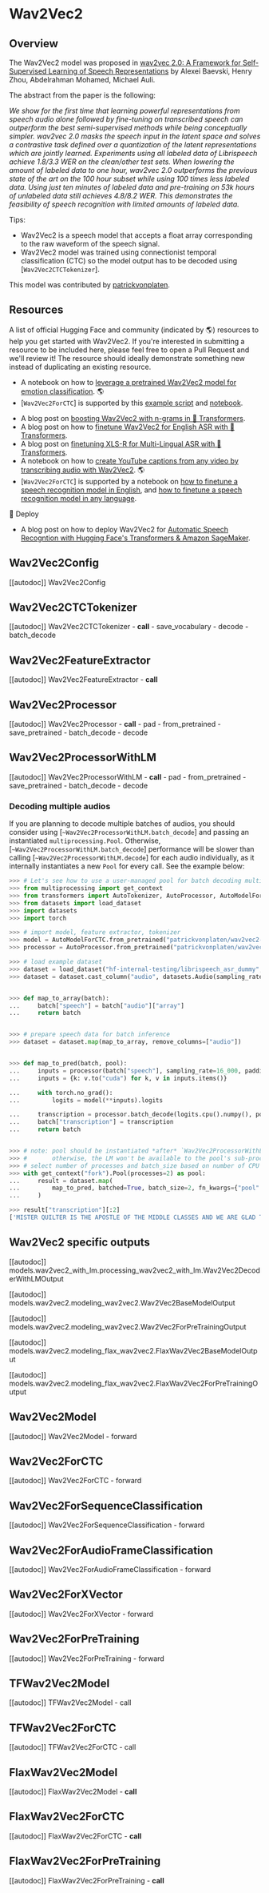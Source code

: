 <!--Copyright 2021 The HuggingFace Team. All rights reserved.

Licensed under the Apache License, Version 2.0 (the "License"); you may not use this file except in compliance with
the License. You may obtain a copy of the License at

http://www.apache.org/licenses/LICENSE-2.0

Unless required by applicable law or agreed to in writing, software distributed under the License is distributed on
an "AS IS" BASIS, WITHOUT WARRANTIES OR CONDITIONS OF ANY KIND, either express or implied. See the License for the
specific language governing permissions and limitations under the License.
-->

# Wav2Vec2

## Overview

The Wav2Vec2 model was proposed in [wav2vec 2.0: A Framework for Self-Supervised Learning of Speech Representations](https://arxiv.org/abs/2006.11477) by Alexei Baevski, Henry Zhou, Abdelrahman Mohamed, Michael Auli.

The abstract from the paper is the following:

*We show for the first time that learning powerful representations from speech audio alone followed by fine-tuning on
transcribed speech can outperform the best semi-supervised methods while being conceptually simpler. wav2vec 2.0 masks
the speech input in the latent space and solves a contrastive task defined over a quantization of the latent
representations which are jointly learned. Experiments using all labeled data of Librispeech achieve 1.8/3.3 WER on the
clean/other test sets. When lowering the amount of labeled data to one hour, wav2vec 2.0 outperforms the previous state
of the art on the 100 hour subset while using 100 times less labeled data. Using just ten minutes of labeled data and
pre-training on 53k hours of unlabeled data still achieves 4.8/8.2 WER. This demonstrates the feasibility of speech
recognition with limited amounts of labeled data.*

Tips:

- Wav2Vec2 is a speech model that accepts a float array corresponding to the raw waveform of the speech signal.
- Wav2Vec2 model was trained using connectionist temporal classification (CTC) so the model output has to be decoded
  using [`Wav2Vec2CTCTokenizer`].

This model was contributed by [patrickvonplaten](https://huggingface.co/patrickvonplaten).

## Resources

A list of official Hugging Face and community (indicated by 🌎) resources to help you get started with Wav2Vec2. If you're interested in submitting a resource to be included here, please feel free to open a Pull Request and we'll review it! The resource should ideally demonstrate something new instead of duplicating an existing resource.

<PipelineTag pipeline="audio-classification"/>

- A notebook on how to [leverage a pretrained Wav2Vec2 model for emotion classification](https://colab.research.google.com/github/m3hrdadfi/soxan/blob/main/notebooks/Emotion_recognition_in_Greek_speech_using_Wav2Vec2.ipynb). 🌎
- [`Wav2Vec2ForCTC`] is supported by this [example script](https://github.com/huggingface/transformers/tree/main/examples/pytorch/audio-classification) and [notebook](https://colab.research.google.com/github/huggingface/notebooks/blob/main/examples/audio_classification.ipynb).

<PipelineTag pipeline="automatic-speech-recognition"/>

- A blog post on [boosting Wav2Vec2 with n-grams in 🤗 Transformers](https://huggingface.co/blog/wav2vec2-with-ngram).
- A blog post on how to [finetune Wav2Vec2 for English ASR with 🤗 Transformers](https://huggingface.co/blog/fine-tune-wav2vec2-english).
- A blog post on [finetuning XLS-R for Multi-Lingual ASR with 🤗 Transformers](https://huggingface.co/blog/fine-tune-xlsr-wav2vec2).
- A notebook on how to [create YouTube captions from any video by transcribing audio with Wav2Vec2](https://colab.research.google.com/github/Muennighoff/ytclipcc/blob/main/wav2vec_youtube_captions.ipynb). 🌎
- [`Wav2Vec2ForCTC`] is supported by a notebook on [how to finetune a speech recognition model in English](https://colab.research.google.com/github/huggingface/notebooks/blob/main/examples/speech_recognition.ipynb), and [how to finetune a speech recognition model in any language](https://colab.research.google.com/github/huggingface/notebooks/blob/main/examples/multi_lingual_speech_recognition.ipynb).

🚀 Deploy

- A blog post on how to deploy Wav2Vec2 for [Automatic Speech Recogntion with Hugging Face's Transformers & Amazon SageMaker](https://www.philschmid.de/automatic-speech-recognition-sagemaker).

## Wav2Vec2Config

[[autodoc]] Wav2Vec2Config

## Wav2Vec2CTCTokenizer

[[autodoc]] Wav2Vec2CTCTokenizer
    - __call__
    - save_vocabulary
    - decode
    - batch_decode

## Wav2Vec2FeatureExtractor

[[autodoc]] Wav2Vec2FeatureExtractor
    - __call__

## Wav2Vec2Processor

[[autodoc]] Wav2Vec2Processor
    - __call__
    - pad
    - from_pretrained
    - save_pretrained
    - batch_decode
    - decode

## Wav2Vec2ProcessorWithLM

[[autodoc]] Wav2Vec2ProcessorWithLM
    - __call__
    - pad
    - from_pretrained
    - save_pretrained
    - batch_decode
    - decode

### Decoding multiple audios

If you are planning to decode multiple batches of audios, you should consider using [`~Wav2Vec2ProcessorWithLM.batch_decode`] and passing an instantiated `multiprocessing.Pool`.
Otherwise, [`~Wav2Vec2ProcessorWithLM.batch_decode`] performance will be slower than calling [`~Wav2Vec2ProcessorWithLM.decode`] for each audio individually, as it internally instantiates a new `Pool` for every call. See the example below:

```python
>>> # Let's see how to use a user-managed pool for batch decoding multiple audios
>>> from multiprocessing import get_context
>>> from transformers import AutoTokenizer, AutoProcessor, AutoModelForCTC
>>> from datasets import load_dataset
>>> import datasets
>>> import torch

>>> # import model, feature extractor, tokenizer
>>> model = AutoModelForCTC.from_pretrained("patrickvonplaten/wav2vec2-base-100h-with-lm").to("cuda")
>>> processor = AutoProcessor.from_pretrained("patrickvonplaten/wav2vec2-base-100h-with-lm")

>>> # load example dataset
>>> dataset = load_dataset("hf-internal-testing/librispeech_asr_dummy", "clean", split="validation")
>>> dataset = dataset.cast_column("audio", datasets.Audio(sampling_rate=16_000))


>>> def map_to_array(batch):
...     batch["speech"] = batch["audio"]["array"]
...     return batch


>>> # prepare speech data for batch inference
>>> dataset = dataset.map(map_to_array, remove_columns=["audio"])


>>> def map_to_pred(batch, pool):
...     inputs = processor(batch["speech"], sampling_rate=16_000, padding=True, return_tensors="pt")
...     inputs = {k: v.to("cuda") for k, v in inputs.items()}

...     with torch.no_grad():
...         logits = model(**inputs).logits

...     transcription = processor.batch_decode(logits.cpu().numpy(), pool).text
...     batch["transcription"] = transcription
...     return batch


>>> # note: pool should be instantiated *after* `Wav2Vec2ProcessorWithLM`.
>>> #       otherwise, the LM won't be available to the pool's sub-processes
>>> # select number of processes and batch_size based on number of CPU cores available and on dataset size
>>> with get_context("fork").Pool(processes=2) as pool:
...     result = dataset.map(
...         map_to_pred, batched=True, batch_size=2, fn_kwargs={"pool": pool}, remove_columns=["speech"]
...     )

>>> result["transcription"][:2]
['MISTER QUILTER IS THE APOSTLE OF THE MIDDLE CLASSES AND WE ARE GLAD TO WELCOME HIS GOSPEL', "NOR IS MISTER COULTER'S MANNER LESS INTERESTING THAN HIS MATTER"]
```

## Wav2Vec2 specific outputs

[[autodoc]] models.wav2vec2_with_lm.processing_wav2vec2_with_lm.Wav2Vec2DecoderWithLMOutput

[[autodoc]] models.wav2vec2.modeling_wav2vec2.Wav2Vec2BaseModelOutput

[[autodoc]] models.wav2vec2.modeling_wav2vec2.Wav2Vec2ForPreTrainingOutput

[[autodoc]] models.wav2vec2.modeling_flax_wav2vec2.FlaxWav2Vec2BaseModelOutput

[[autodoc]] models.wav2vec2.modeling_flax_wav2vec2.FlaxWav2Vec2ForPreTrainingOutput

## Wav2Vec2Model

[[autodoc]] Wav2Vec2Model
    - forward

## Wav2Vec2ForCTC

[[autodoc]] Wav2Vec2ForCTC
    - forward

## Wav2Vec2ForSequenceClassification

[[autodoc]] Wav2Vec2ForSequenceClassification
    - forward

## Wav2Vec2ForAudioFrameClassification

[[autodoc]] Wav2Vec2ForAudioFrameClassification
    - forward

## Wav2Vec2ForXVector

[[autodoc]] Wav2Vec2ForXVector
    - forward

## Wav2Vec2ForPreTraining

[[autodoc]] Wav2Vec2ForPreTraining
    - forward

## TFWav2Vec2Model

[[autodoc]] TFWav2Vec2Model
    - call

## TFWav2Vec2ForCTC

[[autodoc]] TFWav2Vec2ForCTC
    - call

## FlaxWav2Vec2Model

[[autodoc]] FlaxWav2Vec2Model
    - __call__

## FlaxWav2Vec2ForCTC

[[autodoc]] FlaxWav2Vec2ForCTC
    - __call__

## FlaxWav2Vec2ForPreTraining

[[autodoc]] FlaxWav2Vec2ForPreTraining
    - __call__
